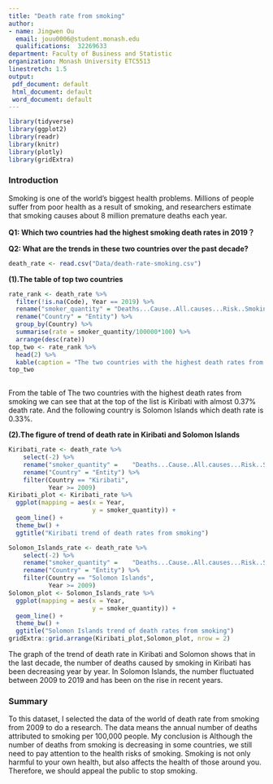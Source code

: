 ```yaml
---
title: "Death rate from smoking"
author:
- name: Jingwen Ou
  email: jouu0006@student.monash.edu
  qualifications:  32269633
department: Faculty of Business and Statistic
organization: Monash University ETC5513 
linestretch: 1.5
output:
 pdf_document: default
 html_document: default
 word_document: default
---
```


```r
library(tidyverse)
library(ggplot2)
library(readr)
library(knitr)
library(plotly)
library(gridExtra)
```


### Introduction

Smoking is one of the world's biggest health problems. Millions of people suffer from poor health as a result of smoking, and researchers estimate that smoking causes about 8 million premature deaths each year.

**Q1: Which two countries had the highest smoking death rates in 2019？**

**Q2: What are the trends in these two countries over the past decade?**

```r
death_rate <- read.csv("Data/death-rate-smoking.csv")
```

**(1).The table of top two countries**

```r
rate_rank <- death_rate %>%
  filter(!is.na(Code), Year == 2019) %>%
  rename("smoker_quantity" = "Deaths...Cause..All.causes...Risk..Smoking...Sex..Both...Age..Age.standardized..Rate.") %>%
  rename("Country" = "Entity") %>%
  group_by(Country) %>% 
  summarise(rate = smoker_quantity/100000*100) %>%
  arrange(desc(rate))
top_two <- rate_rank %>%
  head(2) %>%
  kable(caption = "The two countries with the highest death rates from smoking")
top_two
  
```

From the table of The two countries with the highest death rates from smoking we can see that at the top of the list is Kiribati with almost 0.37% death rate. And the following country is Solomon Islands which death rate is 0.33%.

**(2).The figure of trend of death rate in Kiribati and Solomon Islands**

```r
Kiribati_rate <- death_rate %>% 
    select(-2) %>% 
    rename("smoker_quantity" =    "Deaths...Cause..All.causes...Risk..Smoking...Sex..Both...Age..Age.standardized..Rate.") %>%
    rename("Country" = "Entity") %>%
    filter(Country == "Kiribati",
           Year >= 2009)
Kiribati_plot <- Kiribati_rate %>%
  ggplot(mapping = aes(x = Year, 
                       y = smoker_quantity)) +
  geom_line() +
  theme_bw() +
  ggtitle("Kiribati trend of death rates from smoking")

Solomon_Islands_rate <- death_rate %>% 
    select(-2) %>% 
    rename("smoker_quantity" =    "Deaths...Cause..All.causes...Risk..Smoking...Sex..Both...Age..Age.standardized..Rate.") %>%
    rename("Country" = "Entity") %>%
    filter(Country == "Solomon Islands",
           Year >= 2009)
Solomon_plot <- Solomon_Islands_rate %>%
  ggplot(mapping = aes(x = Year, 
                       y = smoker_quantity)) +
  geom_line() +
  theme_bw() +
  ggtitle("Solomon Islands trend of death rates from smoking")
gridExtra::grid.arrange(Kiribati_plot,Solomon_plot, nrow = 2)
```

The graph of the trend of death rate in Kiribati and Solomon shows that in the last decade, the number of deaths caused by smoking in Kiribati has been decreasing year by year. In Solomon Islands, the number fluctuated between 2009 to 2019 and has been on the rise in recent years.

### Summary

To this dataset, I selected the data of the world of death rate from smoking from 2009 to do a research. The data means the annual number of deaths attributed to smoking per 100,000 people. My conclusion is Although the number of deaths from smoking is decreasing in some countries, we still need to pay attention to the health risks of smoking. Smoking is not only harmful to your own health, but also affects the health of those around you. Therefore, we should appeal the public to stop smoking.
